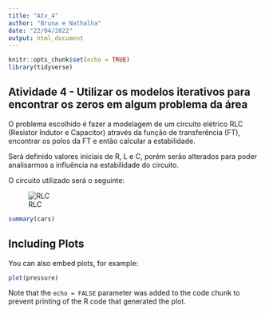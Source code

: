 ```yaml
---
title: "Atv_4"
author: "Bruna e Nathalha"
date: "22/04/2022"
output: html_document
---
```


```r
knitr::opts_chunk$set(echo = TRUE)
library(tidyverse)
```

## Atividade 4 - Utilizar os modelos iterativos para encontrar os zeros em algum problema da área

O problema escolhido é fazer a modelagem de um circuito elétrico RLC (Resistor Indutor e Capacitor) através da função de transferência (FT), encontrar os polos da FT e então calcular a estabilidade. 

Será definido valores iniciais de R, L e C, porém serão alterados para poder analisarmos a influência na estabilidade do circuito.

O circuito utilizado será o seguinte:

![RLC](C:/Users/bkfro/Documents/calculo numerico/calcnume/imagens/RLC.png)

```r
summary(cars)
```

## Including Plots

You can also embed plots, for example:

```r
plot(pressure)
```

Note that the `echo = FALSE` parameter was added to the code chunk to prevent printing of the R code that generated the plot.
